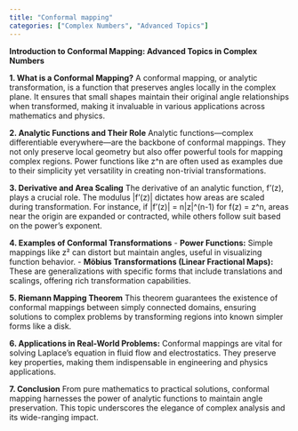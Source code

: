 ```yaml
---
title: "Conformal mapping"
categories: ["Complex Numbers", "Advanced Topics"]
---
```




**Introduction to Conformal Mapping: Advanced Topics in Complex Numbers**

**1. What is a Conformal Mapping?**
A conformal mapping, or analytic transformation, is a function that preserves angles locally in the complex plane. It ensures that small shapes maintain their original angle relationships when transformed, making it invaluable in various applications across mathematics and physics.

**2. Analytic Functions and Their Role**
Analytic functions—complex differentiable everywhere—are the backbone of conformal mappings. They not only preserve local geometry but also offer powerful tools for mapping complex regions. Power functions like z^n are often used as examples due to their simplicity yet versatility in creating non-trivial transformations.

**3. Derivative and Area Scaling**
The derivative of an analytic function, f’(z), plays a crucial role. The modulus |f’(z)| dictates how areas are scaled during transformation. For instance, if |f’(z)| = n|z|^(n-1) for f(z) = z^n, areas near the origin are expanded or contracted, while others follow suit based on the power's exponent.

**4. Examples of Conformal Transformations**
- **Power Functions:** Simple mappings like z² can distort but maintain angles, useful in visualizing function behavior.
- **Möbius Transformations (Linear Fractional Maps):** These are generalizations with specific forms that include translations and scalings, offering rich transformation capabilities.

**5. Riemann Mapping Theorem**
This theorem guarantees the existence of conformal mappings between simply connected domains, ensuring solutions to complex problems by transforming regions into known simpler forms like a disk.

**6. Applications in Real-World Problems:**
Conformal mappings are vital for solving Laplace's equation in fluid flow and electrostatics. They preserve key properties, making them indispensable in engineering and physics applications.

**7. Conclusion**
From pure mathematics to practical solutions, conformal mapping harnesses the power of analytic functions to maintain angle preservation. This topic underscores the elegance of complex analysis and its wide-ranging impact.
